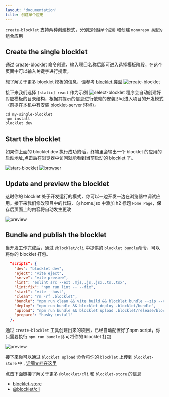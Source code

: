 ```yaml
---
layout: 'documentation'
title: 创建单个应用
---
```


`create-blocklet` 支持两种创建模式，分别是`创建单个应用` 和创建 `monorepo 类型的`组合应用

## Create the single blocklet
通过 create-blocklet 命令创建，输入项目名称后即可进入选择模板阶段，在这个页面中可以输入关键字进行搜索。

想了解关于更多 blocklet 模板的信息，请参考 [blocklet 类型](https://developer.blocklet.io/docs/zh/how-to/create)
![create-blocklet](./image/single-blocklet.png)

接下来我们选择 `[static] react` 作为示例
![select-blocklet](./image/select-blocklet.png)
程序会自动创建好对应模板的目录结构，根据其提示的信息进行依赖的安装即可进入项目的开发模式（前提在本机中有安装 blocklet-server 环境）。

```shell
cd my-single-blocklet
npm install
blocklet dev
```
## Start the blocklet

如果你上面的 blocklet dev 执行成功的话，终端里会输出一个 blocklet 的应用的启动地址,点击后在浏览器中访问就能看到当前启动的 blocklet 了。

![start-blocklet](./image/start-blocklet.png)
![browser](./image/browser.png)

## Update and preview the blocklet

这时你的 blocklet 处于开发运行的模式，你可以一边开发一边在浏览器中调试应用。接下来我们修改项目中的代码，向 home.jsx 中添加 h2 标题 `Home Page`，保存后页面上的内容将自动发生更改

![preview](./image/preview.png)

## Bundle and publish the blocklet

当开发工作完成后，通过 `@blocklet/cli` 中提供的 `blocklet bundle`命令，可以将你的 blocklet 打包。

```json
  "scripts": {
    "dev": "blocklet dev",
    "eject": "vite eject",
    "serve": "vite preview",
    "lint": "eslint src --ext .mjs,.js,.jsx,.ts,.tsx",
    "lint:fix": "npm run lint -- --fix",
    "start": "vite --host",
    "clean": "rm -rf .blocklet",
    "bundle": "npm run clean && vite build && blocklet bundle --zip --create-release",
    "deploy": "npm run bundle && blocklet deploy .blocklet/bundle",
    "upload": "npm run bundle && blocklet upload .blocklet/release/blocklet.json",
    "prepare": "husky install"
  },
```
通过 `create-blocklet` 工具创建出来的项目，已经自动配置好了npm script，你只需要执行 `npm run bundle` 即可将你的 blocklet 打包

![preview](./image/bundle.png)

接下来你可以通过 `blocklet upload` 命令将你的 `blocklet` 上传到 `blocklet-store` 中 , [详细文档在这里](https://developer.blocklet.io/docs/zh/how-to/publish)

点击下面链接了解关于更多 `@blocklet/cli` 和 `blocklet-store`  的信息
- [blocklet-store](https://registry.arcblock.io/pages/zh/)
- [@blocklet/cli](https://developer.blocklet.io/docs/en/reference/blocklet-cli)


